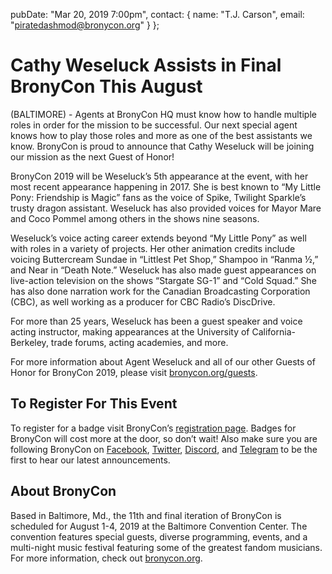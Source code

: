   pubDate: "Mar 20, 2019 7:00pm",
  contact: {
    name: "T.J. Carson",
    email: "piratedashmod@bronycon.org"
  }
};

# Cathy Weseluck Assists in Final BronyCon This August

(BALTIMORE) - Agents at BronyCon HQ must know how to handle multiple roles in order for the mission to be successful. Our next special agent knows how to play those roles and more as one of the best assistants we know. BronyCon is proud to announce that Cathy Weseluck will be joining our mission as the next Guest of Honor!

BronyCon 2019 will be Weseluck’s 5th appearance at the event, with her most recent appearance happening in 2017. She is best known to “My Little Pony: Friendship is Magic” fans as the voice of Spike, Twilight Sparkle’s trusty dragon assistant. Weseluck has also provided voices for Mayor Mare and Coco Pommel among others in the shows nine seasons.

Weseluck’s voice acting career extends beyond “My Little Pony” as well with roles in a variety of projects. Her other animation credits include voicing Buttercream Sundae in “Littlest Pet Shop,” Shampoo in “Ranma ½,” and Near in “Death Note.” Weseluck has also made guest appearances on live-action television on the shows “Stargate SG-1” and “Cold Squad.” She has also done narration work for the Canadian Broadcasting Corporation (CBC), as well working as a producer for CBC Radio’s DiscDrive.

For more than 25 years, Weseluck has been a guest speaker and voice acting instructor, making appearances at the University of California-Berkeley, trade forums, acting academies, and more.

For more information about Agent Weseluck and all of our other Guests of Honor for BronyCon 2019, please visit [bronycon.org/guests](https://bronycon.org/guests).

## To Register For This Event

To register for a badge visit BronyCon’s [registration page](http://bronycon.org#register). Badges for BronyCon will cost more at the door, so don’t wait! Also make sure you are following BronyCon on [Facebook](https://www.facebook.com/BronyCon), [Twitter](https://twitter.com/bronycon), [Discord](https://twitter.com/bronycon), and [Telegram](https://t.me/BronyCon) to be the first to hear our latest announcements.

## About BronyCon

Based in Baltimore, Md., the 11th and final iteration of BronyCon is scheduled for August 1-4, 2019 at the Baltimore Convention Center. The convention features special guests, diverse programming, events, and a multi-night music festival featuring some of the greatest fandom musicians. For more information, check out [bronycon.org](https://bronycon.org).

